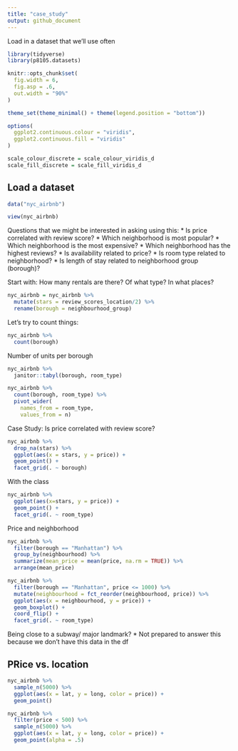 ```yaml
---
title: "case_study"
output: github_document
---
```


Load in a dataset that we'll use often

```r
library(tidyverse)
library(p8105.datasets)

knitr::opts_chunk$set(
  fig.width = 6,
  fig.asp = .6,
  out.width = "90%"
)

theme_set(theme_minimal() + theme(legend.position = "bottom"))

options(
  ggplot2.continuous.colour = "viridis",
  ggplot2.continuous.fill = "viridis"
)

scale_colour_discrete = scale_colour_viridis_d
scale_fill_discrete = scale_fill_viridis_d
```

## Load a dataset

```r
data("nyc_airbnb")

view(nyc_airbnb)
```

Questions that we might be interested in asking using this: 
* Is price correlated with review score? 
* Which neighborhood is most popular? 
* Which neighborhood is the most expensive? 
* Which neighborhood has the highest reviews? 
* Is availability related to price? 
* Is room type related to neighborhood? 
* Is length of stay related to neighborhood group (borough)? 

Start with: How many rentals are there? Of what type? In what places? 

```r
nyc_airbnb = nyc_airbnb %>% 
  mutate(stars = review_scores_location/2) %>% 
  rename(borough = neighbourhood_group)
```

Let's try to count things: 

```r
nyc_airbnb %>% 
  count(borough)
```

Number of units per borough

```r
nyc_airbnb %>% 
  janitor::tabyl(borough, room_type)

nyc_airbnb %>% 
  count(borough, room_type) %>% 
  pivot_wider(
    names_from = room_type, 
    values_from = n)
```

Case Study: Is price correlated with review score?

```r
nyc_airbnb %>% 
  drop_na(stars) %>% 
  ggplot(aes(x = stars, y = price)) + 
  geom_point() +
  facet_grid(. ~ borough)
```

With the class 
```r
nyc_airbnb %>% 
  ggplot(aes(x=stars, y = price)) + 
  geom_point() + 
  facet_grid(. ~ room_type)
```

Price and neighborhood 
```r
nyc_airbnb %>% 
  filter(borough == "Manhattan") %>% 
  group_by(neighbourhood) %>% 
  summarize(mean_price = mean(price, na.rm = TRUE)) %>% 
  arrange(mean_price)

nyc_airbnb %>% 
  filter(borough == "Manhattan", price <= 1000) %>% 
  mutate(neighbourhood = fct_reorder(neighbourhood, price)) %>% 
  ggplot(aes(x = neighbourhood, y = price)) + 
  geom_boxplot() + 
  coord_flip() + 
  facet_grid(. ~ room_type) 
```

Being close to a subway/ major landmark? 
* Not prepared to answer this because we don't have this data in the df 

## PRice vs. location 

```r
nyc_airbnb %>% 
  sample_n(5000) %>% 
  ggplot(aes(x = lat, y = long, color = price)) + 
  geom_point()

nyc_airbnb %>% 
  filter(price < 500) %>% 
  sample_n(5000) %>% 
  ggplot(aes(x = lat, y = long, color = price)) + 
  geom_point(alpha = .5)
```






